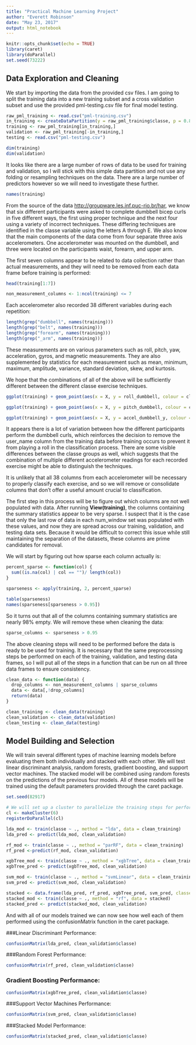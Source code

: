 ```yaml
---
title: "Practical Machine Learning Project"
author: "Everett Robinson"
date: "May 23, 2017"
output: html_notebook
---
```


```r
knitr::opts_chunk$set(echo = TRUE)
library(caret)
library(doParallel)
set.seed(73222)
```

## Data Exploration and Cleaning
We start by importing the data from the provided csv files. I am going to split the training data into a new training subset and a cross validation subset and use the provided pml-testing.csv file for final model testing.
```r
raw_pml_training <- read.csv("pml-training.csv")
in_training <- createDataPartition(y = raw_pml_training$classe, p = 0.8, list = FALSE)
training <- raw_pml_training[in_training,]
validation <- raw_pml_training[-in_training,]
testing <- read.csv("pml-testing.csv")

dim(training)
dim(validation)
```

It looks like there are a large number of rows of data to be used for training and validation, so I will stick with this simple data partition and not use any folding or resampling techniques on the data. There are a large number of predictors however so we will need to investigate these further.

```r
names(training)
```

From the source of the data <http://groupware.les.inf.puc-rio.br/har>, we know that six different participants were asked to complete dumbbell bicep curls in five different ways, the first using proper technique and the next four using a variety of incorrect techniques. These differing techniques are identified in the classe variable using the letters A through E. We also know that the main components of the data come from four separate three axis accelerometers. One accelerometer was mounted on the dumbbell, and three were located on the participants waist, forearm, and upper arm.

The first seven columns appear to be related to data collection rather than actual measurements, and they will need to be removed from each data frame before training is performed:
```r
head(training[1:7])
```

```r
non_measurement_columns <- 1:ncol(training) <= 7
```


Each accelerometer also recorded 38 different variables during each repetition:
```r
length(grep("dumbbell", names(training)))
length(grep("belt", names(training)))
length(grep("forearm", names(training)))
length(grep("_arm", names(training)))
```

These measurements are on various parameters such as roll, pitch, yaw, acceleration, gyros, and magnetic measurements. They are also supplemented by statistics for each measurement such as mean, minimum, maximum, amplitude, variance, standard deviation, skew, and kurtosis.

We hope that the combinations of all of the above will be sufficiently different between the different classe exercise techniques.

```r
ggplot(training) + geom_point(aes(x = X, y = roll_dumbbell, colour = classe), alpha = 0.2) + facet_wrap("user_name")
```


```r
ggplot(training) + geom_point(aes(x = X, y = pitch_dumbbell, colour = classe), alpha = 0.2) + facet_wrap("user_name")
```


```r
ggplot(training) + geom_point(aes(x = X, y = accel_dumbbell_y, colour = classe), alpha = 0.2) + facet_wrap("user_name")
```

It appears there is a lot of variation between how the different participants perform the dumbbell curls, which reinforces the decision to remove the user_name column from the training data before training occurs to prevent it from playing a roll in the classification process. There are some visible differences between the classe groups as well, which suggests that the combination of multiple different accelerometer readings for each recorded exercise might be able to distinguish the techniques.

It is unlikely that all 38 columns from each accelerometer will be necessary to properly classify each exercise, and so we will remove or consolidate columns that don't offer a useful amount crucial to classification.

The first step in this process will be to figure out which columns are not well populated with data. After running **View(training)**, the columns containing the summary statistics appear to be very sparse. I suspect that it is the case that only the last row of data in each num_window set was populated with these values, and now they are spread across our training, validation, and testing data sets. Because it would be difficult to correct this issue while still maintaining the separation of the datasets, these columns are prime candidates for removal.

We will start by figuring out how sparse each column actually is:

```r
percent_sparse <- function(col) {
  sum((is.na(col) | col == "")/ length(col))
}

sparseness <- apply(training, 2, percent_sparse)

table(sparseness)
names(sparseness[sparseness > 0.95])
```

So it turns out that all of the columns containing summary statistics are nearly 98% empty. We will remove these when cleaning the data:
```r
sparse_columns <- sparseness > 0.95
```


The above cleaning steps will need to be performed before the data is ready to be used for training. It is necessary that the same preprocessing steps be performed on each of the training, validation, and testing data frames, so I will put all of the steps in a function that can be run on all three data frames to ensure consistency.
```r
clean_data <- function(data) {
  drop_columns <- non_measurement_columns | sparse_columns
  data <- data[,!drop_columns]
  return(data)
}

clean_training <- clean_data(training)
clean_validation <- clean_data(validation)
clean_testing <- clean_data(testing)
```



## Model Building and Selection

We will train several different types of machine learning models before evaluating them both individually and stacked with each other. We will test linear discriminant analysis, random forests, gradient boosting, and support vector machines. The stacked model will be combined using random forests on the predictions of the previous four models. All of these models will be trained using the default parameters provided through the caret package.

```r
set.seed(82917)

# We will set up a cluster to parallelize the training steps for performance reasons
cl <- makeCluster(6)
registerDoParallel(cl)
```

```r
lda_mod <- train(classe ~ ., method = "lda", data = clean_training)
lda_pred <- predict(lda_mod, clean_validation)
```

```r
rf_mod <- train(classe ~ ., method = "parRF", data = clean_training)
rf_pred <-predict(rf_mod, clean_validation)
```

```r
xgbTree_mod <- train(classe ~ ., method = "xgbTree", data = clean_training)
xgbTree_pred <- predict(xgbTree_mod, clean_validation)
```


```r
svm_mod <- train(classe ~ ., method = "svmLinear", data = clean_training)
svm_pred <- predict(svm_mod, clean_validation)
```

```r
stacked <- data.frame(lda_pred, rf_pred, xgbTree_pred, svm_pred, classe = clean_validation$classe)
stacked_mod <- train(classe ~ ., method = "rf", data = stacked)
stacked_pred <- predict(stacked_mod, clean_validation)
```

And with all of our models trained we can now see how well each of them performed using the confusionMatrix function in the caret package.

###Linear Discriminant Performance:
```r
confusionMatrix(lda_pred, clean_validation$classe)
```

###Random Forest Performance:
```r
confusionMatrix(rf_pred, clean_validation$classe)
```

### Gradient Boosting Performance:
```r
confusionMatrix(xgbTree_pred, clean_validation$classe)
```

###Support Vector Machines Performance:
```r
confusionMatrix(svm_pred, clean_validation$classe)
```

###Stacked Model Performance:
```r
confusionMatrix(stacked_pred, clean_validation$classe)
```
